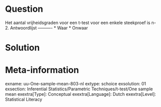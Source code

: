 Question
========
  
Het aantal vrijheidsgraden voor een t-test voor een enkele steekproef is n-2. 
Antwoordlijst
----------
* Waar
* Onwaar


Solution
========

Meta-information
================
exname: uu-One-sample-mean-803-nl
extype: schoice
exsolution: 01
exsection: Inferential Statistics/Parametric Techniques/t-test/One sample mean
exextra[Type]: Conceptual
exextra[Language]: Dutch
exextra[Level]: Statistical Literacy
